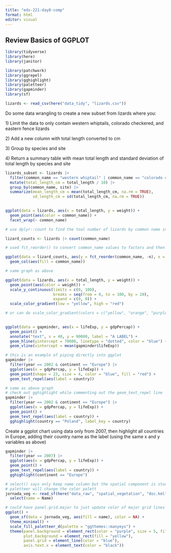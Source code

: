 ```yaml
---
title: "eds-221-day8-comp"
format: html
editor: visual
---
```


## Review Basics of GGPLOT

```r
library(tidyverse)
library(here)
library(janitor)

library(patchwork)
library(ggrepel)
library(gghighlight)
library(paletteer)
library(gapminder)
library(sf)
```

```r
lizards <- read_csv(here("data_tidy", "lizards.csv"))
```

Do some data wrangling to create a new subset from lizards where you:

1\) Limit the data to only contain western whiptails, colorado checkered, and eastern fence lizards

2\) Add a new column with total length converted to cm

3\) Group by species and site

4\) Return a summary table with mean total length and standard deviation of total length by species and site

```r
lizards_subset <- lizards |> 
  filter(common_name == "western whiptail" | common_name == "colorado checkered" | common_name == "eastern fence") |> 
  mutate(total_length_cm = total_length / 10) |> 
  group_by(common_name, site) |> 
  summarize(mean_length_cm = mean(total_length_cm, na.rm = TRUE),
            sd_length_cm = sd(total_length_cm, na.rm = TRUE))
  
```

```r
ggplot(data = lizards, aes(x = total_length, y = weight)) + 
  geom_point(aes(color = common_name)) +
  facet_wrap(~ common_name)
```

```r
# use dplyr::count to find the toal number of lizards by common name in the lizards data set

lizard_counts <- lizards |> count(common_name)

```

```r
# used fct_reorder() to convert common_name values to factors and then ordered them from most to least

ggplot(data = lizard_counts, aes(y = fct_reorder(common_name, -n), x = n)) +
  geom_col(aes(fill = common_name)) 
```

```r
# same graph as above

ggplot(data = lizards, aes(x = total_length, y = weight)) + 
  geom_point(aes(color = weight)) +
  scale_y_continuous(limits = c(0, 100),
                     breaks = seq(from = 0, to = 100, by = 20),
                     expand = c(0, 0)) +
  scale_color_gradient(low = "yellow", high = "red")

# or can do scale_color_gradient(colors = c("yellow", "orange", "purple"))
                     
```

```r
ggplot(data = gapminder, aes(x = lifeExp, y = gdpPercap)) +
  geom_point() +
  annotate("text", x = 40, y = 90000, label = "A LABEL") +
  geom_hline(yintercept = 70000, linetype = "dotted", color = "blue") +
  geom_vline(xintercept = mean(gapminder$lifeExp)) 
```

```r
# this is an example of piping directly into ggplot
gapminder |> 
  filter(year == 2002 & continent == "Europe") |> 
  ggplot(aes(x = gdpPercap, y = lifeExp)) +
  geom_point(shape = 23, size = 4, color = "blue", fill = "red") +
  geom_text_repel(aes(label = country))
```

```r
# same as above graph
# check out gghighlight while commenting out the geom_text_repel line
gapminder |> 
  filter(year == 2002 & continent == "Europe") |> 
  ggplot(aes(x = gdpPercap, y = lifeExp)) +
  geom_point() +
  geom_text_repel(aes(label = country)) +
  gghighlight(country == "Poland", label_key = country)
```

Create a ggplot chart using data only from 2007, then highlight all countries in Europe, adding their country name as the label (using the same x and y variables as above)

```r
gapminder |> 
  filter(year == 2007) |> 
  ggplot(aes(x = gdpPercap, y = lifeExp)) +
  geom_point() +
  geom_text_repel(aes(label = country)) +
  gghighlight(continent == "Europe")
```

```r
# select() says only keep name column but the spatial component is stuck to it (another column)
# paletteer will change the color palett
jornada_veg <- read_sf(here("data_raw", "spatial_vegetation", "doc.kml")) |> 
  select(name = Name)

# could have panel.grid.major to just update color of major grid lines
ggplot() +
  geom_sf(data = jornada_veg, aes(fill = name), color = NA) +
  theme_minimal() +
  scale_fill_paletteer_d(palette = "ggthemes::manyeys") +
  theme(panel.background = element_rect(color = "purple", size = 5, fill = "pink"),
        plot.background = element_rect(fill = "yellow"),
        panel.grid = element_line(color = "blue"),
        axis.text.x = element_text(color = "black"))
```

```r

```
